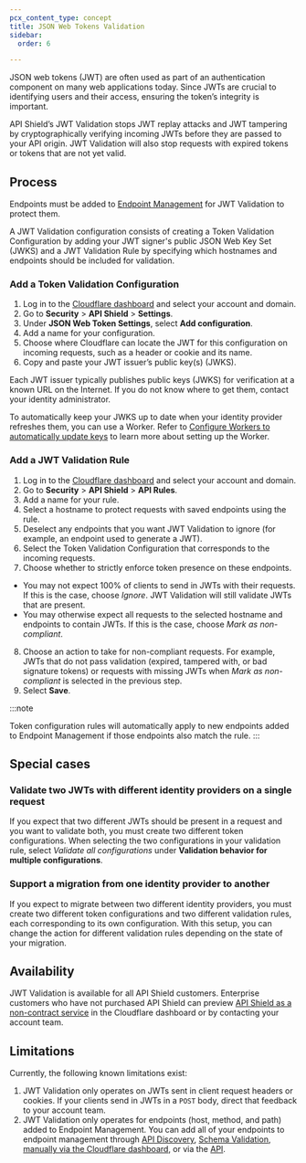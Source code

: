 ```yaml
---
pcx_content_type: concept
title: JSON Web Tokens Validation
sidebar:
  order: 6

---
```



<GlossaryTooltip term="JSON web token (JWT)">JSON web tokens (JWT)</GlossaryTooltip> are often used as part of an authentication component on many web applications today. Since JWTs are crucial to identifying users and their access, ensuring the token’s integrity is important.

API Shield’s JWT Validation stops JWT replay attacks and JWT tampering by cryptographically verifying incoming JWTs before they are passed to your API origin. JWT Validation will also stop requests with expired tokens or tokens that are not yet valid.

## Process

Endpoints must be added to [Endpoint Management](/api-shield/management-and-monitoring/) for JWT Validation to protect them.

A JWT Validation configuration consists of creating a Token Validation Configuration by adding your JWT signer's public JSON Web Key Set (JWKS) and a JWT Validation Rule by specifying which hostnames and endpoints should be included for validation.

### Add a Token Validation Configuration

1. Log in to the [Cloudflare dashboard](https://dash.cloudflare.com/login) and select your account and domain.
2. Go to **Security** > **API Shield** > **Settings**.
3. Under **JSON Web Token Settings**, select **Add configuration**.
4. Add a name for your configuration.
5. Choose where Cloudflare can locate the JWT for this configuration on incoming requests, such as a header or cookie and its name.
6. Copy and paste your JWT issuer’s public key(s) (JWKS).

Each JWT issuer typically publishes public keys (JWKS) for verification at a known URL on the Internet. If you do not know where to get them, contact your identity administrator.

To automatically keep your JWKS up to date when your identity provider refreshes them, you can use a Worker. Refer to [Configure Workers to automatically update keys](/api-shield/security/jwt-validation/jwt-worker/) to learn more about setting up the Worker.

### Add a JWT Validation Rule

1. Log in to the [Cloudflare dashboard](https://dash.cloudflare.com/login) and select your account and domain.
2. Go to **Security** > **API Shield** > **API Rules**.
3. Add a name for your rule.
4. Select a hostname to protect requests with saved endpoints using the rule.
5. Deselect any endpoints that you want JWT Validation to ignore (for example, an endpoint used to generate a JWT).
6. Select the Token Validation Configuration that corresponds to the incoming requests.
7. Choose whether to strictly enforce token presence on these endpoints.
  - You may not expect 100% of clients to send in JWTs with their requests. If this is the case, choose *Ignore*. JWT Validation will still validate JWTs that are present.
  - You may otherwise expect all requests to the selected hostname and endpoints to contain JWTs. If this is the case, choose *Mark as non-compliant*.
8. Choose an action to take for non-compliant requests. For example, JWTs that do not pass validation (expired, tampered with, or bad signature tokens) or requests with missing JWTs when *Mark as non-compliant* is selected in the previous step.
9. Select **Save**.

:::note

Token configuration rules will automatically apply to new endpoints added to Endpoint Management if those endpoints also match the rule. 
:::

## Special cases

### Validate two JWTs with different identity providers on a single request

If you expect that two different JWTs should be present in a request and you want to validate both, you must create two different token configurations. When selecting the two configurations in your validation rule, select *Validate all configurations* under **Validation behavior for multiple configurations**.

### Support a migration from one identity provider to another

If you expect to migrate between two different identity providers, you must create two different token configurations and two different validation rules, each corresponding to its own configuration. With this setup, you can change the action for different validation rules depending on the state of your migration.

## Availability

JWT Validation is available for all API Shield customers. Enterprise customers who have not purchased API Shield can preview [API Shield as a non-contract service](https://dash.cloudflare.com/?to=/:account/:zone/security/api-shield) in the Cloudflare dashboard or by contacting your account team.

## Limitations

Currently, the following known limitations exist:

1. JWT Validation only operates on JWTs sent in client request headers or cookies. If your clients send in JWTs in a `POST` body, direct that feedback to your account team.
2. JWT Validation only operates for <GlossaryTooltip term="API endpoint">endpoints</GlossaryTooltip> (host, method, and path) added to Endpoint Management. You can add all of your endpoints to endpoint management through [API Discovery](/api-shield/management-and-monitoring/#add-endpoints-from-api-discovery), [Schema Validation](/api-shield/management-and-monitoring/#add-endpoints-from-schema-validation), [manually via the Cloudflare dashboard](/api-shield/management-and-monitoring/#add-endpoints-manually), or via the [API](/api/operations/api-shield-endpoint-management-add-operations-to-a-zone).
